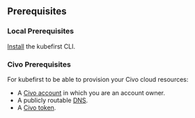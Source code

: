 ## Prerequisites

### Local Prerequisites

[Install](../../overview.mdx) the kubefirst CLI.

### Civo Prerequisites

For kubefirst to be able to provision your Civo cloud resources:

- A [Civo account](https://dashboard.civo.com/signup) in which you are an account owner.
- A publicly routable [DNS](https://www.civo.com/learn/configure-dns#adding-a-domain-name).
- A [Civo token](https://dashboard.civo.com/security).
